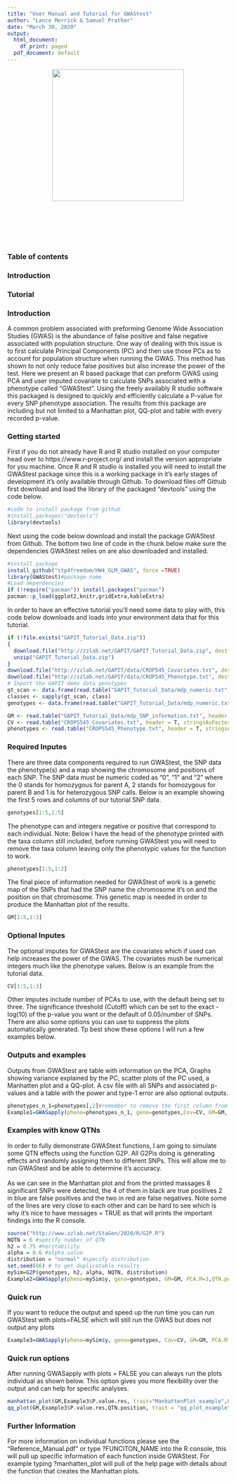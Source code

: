 ```yaml
---
title: "User Manual and Tutorial for GWAStest"
author: "Lance Merrick & Samuel Prather"
date: "March 30, 2020"
output:
  html_document:
    df_print: paged
  pdf_document: default
---
```


<style type="text/css">

h1.title {
  font-size: 38px;
  color: black;
  text-align: center;
}
h4.author { /* Header 4 - and the author and data headers use this too  */
    font-size: 18px;
  font-family: "Times New Roman", Times, serif;
  color: DarkRed;
  text-align: center;
}
h4.date { /* Header 4 - and the author and data headers use this too  */
  font-size: 18px;
  font-family: "Times New Roman", Times, serif;
  color: DarkBlue;
  text-align: center;
}
</style>

<!-- test inserting image-->

<center>

![](wheatclipart.png){#id .class width=300 height=300px}

</center>

<p>&nbsp;</p>
<p>&nbsp;</p>
<p>&nbsp;</p>

### **Table of contents**
### Introduction
### Tutorial


### **Introduction**

A common problem associated with preforming Genome Wide Association Studies (GWAS) is the abundance of false positive and false negative associated with population structure. One way of dealing with this issue is to first calculate Principal Components (PC) and then use those PCs as to account for population structure when running the GWAS. This method has shown to not only reduce false positives but also increase the power of the test. 
Here we present an R based package that can preform GWAS using PCA and user imputed covariate to calculate SNPs associated with a phenotype called “GWAStest”. Using the freely availably R studio software this packaged is designed to quickly and efficiently calculate a P-value for every SNP phenotype association. The results from this package are including but not limited to a Manhattan plot, QQ-plot and table with every recorded p-value. 

### Getting started

First if you do not already have R and R studio installed on your computer head over to https://www.r-project.org/ and install the version appropriate for you machine. Once R and R studio is installed you will need to install the GWAStest package since this is a working package in it’s early stages of development it’s only available through Github. To download files off Github first download and load the library of the packaged “devtools” using the code below.
```r
#code to install package from github
#install.packages("devtools")
library(devtools)
```
Next using the code below download and install the package GWAStest from Github. The bottom two line of code in the chunk below make sure the dependencies GWAStest relies on are also downloaded and installed. 
```r
#install package
install_github("stp4freedom/HW4_GLM_GWAS", force =TRUE)
library(GWAStest)#package name
#Load dependencies 
if (!require("pacman")) install.packages("pacman")
pacman::p_load(ggplot2,knitr,gridExtra,kableExtra)
```
In order to have an effective tutorial you’ll need some data to play with, this code below downloads and loads into your environment data that for this tutorial. 
```r
if (!file.exists("GAPIT_Tutorial_Data.zip"))
{
  download.file("http://zzlab.net/GAPIT/GAPIT_Tutorial_Data.zip", destfile = "GAPIT_Tutorial_Data.zip")
  unzip("GAPIT_Tutorial_Data.zip")
}
download.file("http://zzlab.net/GAPIT/data/CROP545_Covariates.txt", destfile = "CROPS545_Covariates.txt")
download.file("http://zzlab.net/GAPIT/data/CROP545_Phenotype.txt", destfile = "CROPS545_Phenotype.txt")
# Import the GAPIT demo data genotypes
gt_scan <- data.frame(read.table("GAPIT_Tutorial_Data/mdp_numeric.txt", header = T, stringsAsFactors = F, sep = "\t", nrows = 1))
classes <- sapply(gt_scan, class)
genotypes <- data.frame(read.table("GAPIT_Tutorial_Data/mdp_numeric.txt", header = T, row.names = 1, colClasses = classes, stringsAsFactors = F, sep = "\t"))

GM <- read.table("GAPIT_Tutorial_Data/mdp_SNP_information.txt", header = T, stringsAsFactors = F, sep = "\t")
CV <- read.table("CROPS545_Covariates.txt", header = T, stringsAsFactors = F, sep = "\t")
phenotypes <- read.table("CROPS545_Phenotype.txt", header = T, stringsAsFactors = F, sep = "\t")
```
### Required Inputes

There are three data components required to run GWAStest, the SNP data the phenotype(s) and a map showing the chromosome and positions of each SNP. The SNP data must be numeric coded as “0”, “1” and “2” where the 0 stands for homozygous for parent A, 2 stands for homozygous for parent B and 1 is for heterozygous SNP calls. Below is an example showing the first 5 rows and columns of our tutorial SNP data.
```r
genotypes[1:5,1:5]
```
The phenotype can and integers negative or positive that correspond to each individual. Note: Below I have the head of the phenotype printed with the taxa column still included, before running GWAStest you will need to remove the taxa column leaving only the phenotypic values for the function to work. 
```r
phenotypes[1:5,1:2]
```
The final piece of information needed for GWAStest of work is a genetic map of the SNPs that had the SNP name the chromosome it’s on and the position on that chromosome. This genetic map is needed in order to produce the Manhattan plot of the results.
```r
GM[1:5,1:3]
```
### Optional Inputes

The optional imputes for GWAStest are the covariates which if used can help increases the power of the GWAS. The covariates mush be numerical integers much like the phenotype values. Below is an example from the tutorial data.
```r
CV[1:5,1:3]
```
Other imputes include number of PCAs to use, with the default being set to three. The significance threshold (Cutoff) which can be set to the exact -log(10) of the p-value you want or the default of 0.05/number of SNPs. There are also some options you can use to suppress the plots automatically generated. Tp best show these options I will run a few examples below.  

### Outputs and examples
Outputs from GWAStest are table with information on the PCA, Graphs showing variance explained by the PC, scatter plots of the PC used, a Manhatten plot and a  QQ-plot. A csv file with all SNPs and associated p-values and a table with the power and type-1 error are also optional outputs.
```r
phenotypes_n_1=phenotypes[,2]#remember to remove the first column from the phenotype data before running
Example1=GWASapply(pheno=phenotypes_n_1, geno=genotypes,Cov=CV, GM=GM, PCA.M = 3, plots=TRUE, messages=TRUE, trait="Example1_phenotype")
```

### Examples with know QTNs
In order to fully demonstrate GWAStest functions, I am going to simulate some QTN effects using the function G2P. All G2Pis doing is generating effects and randomly assigning then to different SNPs. This will allow me to run GWAStest and be able to determine it’s accuracy. 
\
\
As we can see in the Manhattan plot and from the printed massages 8 significant SNPs were detected, the 4 of them in black are true positives 2 in blue are false positives and the two in red are false negatives. Note some of the lines are very close to each other and can be hard to see which is why it’s nice to have messages = TRUE as that will prints the important findings into the R console. 

```r
source("http://www.zzlab.net/StaGen/2020/R/G2P.R")
NQTN = 6 #specify number of QTN
h2 = 0.75 #heritability
alpha = 0.6 #alpha value
distribution = "normal" #specify distribution
set.seed(66) # to get duplicatable results
mySim=G2P(genotypes, h2, alpha, NQTN, distribution)
Example2=GWASapply(pheno=mySim$y, geno=genotypes, GM=GM, PCA.M=3,QTN.position=mySim$QTN.position, plots=TRUE, messages=TRUE, trait="Example2_phenotype")
```
###  Quick run 
If you want to reduce the output and speed up the run time you can run GWAStest with plots=FALSE which will still run the GWAS but does not output any plots
```r
Example3=GWASapply(pheno=mySim$y, geno=genotypes, Cov=CV, GM=GM, PCA.M = 3,QTN.position=mySim$QTN.position, plots=FALSE, messages=TRUE, trait="Example3_phenotype")
```
###  Quick run options
After running GWASapply with plots = FALSE you can always run the plots individual as shown below. This option gives you more flexibility over the output and can help for specific analyses. 

```r
manhattan_plot(GM,Example3$P.value.res, trait="ManhattenPlot_example",FP = Example3$False.Positive, TP = Example3$True.Positive)
qq_plot(GM,Example3$P.value.res,QTN.position, trait = "qq_plot_example")
```
### Further Information

For more information on individual functions please see the “Reference_Manual.pdf” or type ?FUNCITON_NAME into the R console, this will pull up specific information of each function inside GWAStest. For example typing ?manhatten_plot will pull of the help page with details about the function that creates the Manhattan plots.



